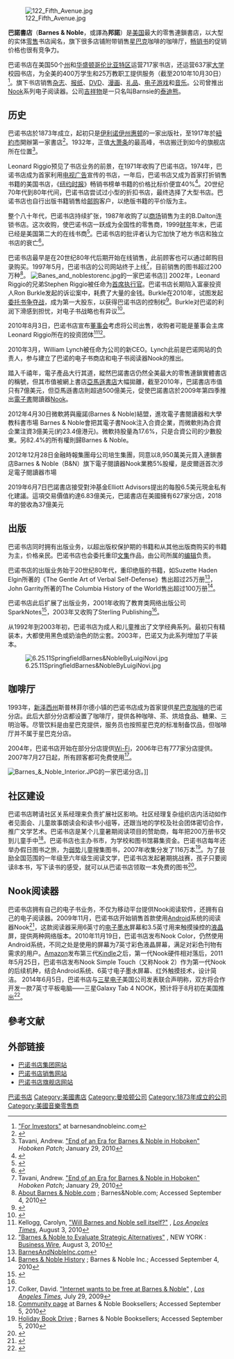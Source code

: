 {{Infobox_Company
| company_name = 巴諾書店
| company_logo = [[File:Barnes_and_Noble_logo.svg|240px]]
| company_type = 上市公司
| traded_as = {{nyse|BKS}}
| industry = 零售
| company_slogan = 
| foundation = {{USA}}[[伊利诺伊州|伊利诺伊州]][[惠頓_(伊利諾伊州)|惠頓]](1873年)
| location = {{USA}}[[紐約市|紐約市]]
| homepage = [https://www.barnesandnoble.com/ barnesandnoble.com]
}}

[[File:122_Fifth_Avenue.jpg|thumb]]

'''巴諾書店'''（'''Barnes & Noble'''，或譯為'''邦諾'''）是[[美国|美国]]最大的零售連鎖書店，以大型的实体[[零售|零售]]书店闻名，旗下很多店铺附带销售[[星巴克|星巴克]]咖啡的咖啡厅，[[畅销书|畅销书]]的促销价格也很有竞争力。

巴诺书店在美国50个[[州|州]]和[[华盛顿哥伦比亚特区|华盛顿哥伦比亚特区]]运营717家书店，还运营637家[[大学|大学]]校园书店，为全美的400万学生和25万教职工提供服务（截至2010年10月30日）<ref>[http://www.barnesandnobleinc.com/for_investors/for_investors.html "For Investors"] {{Wayback|url=http://www.barnesandnobleinc.com/for_investors/for_investors.html |date=20111006162433 }} at barnesandnobleinc.com</ref>。旗下书店销售[[杂志|杂志]]、[[报纸|报纸]]、[[DVD|DVD]]、[[漫画|漫画]]、[[礼品|礼品]]、[[电子游戏|电子游戏]]和[[音乐|音乐]]。公司曾推出[[Nook|Nook]]系列电子阅读器。公司[[吉祥物|吉祥物]]是一只名叫Barnsie的[[泰迪熊|泰迪熊]]。

==历史==
巴诺书店於1873年成立，起初只是[[伊利诺伊州|伊利诺伊州]][[惠頓_(伊利諾伊州)|惠顿]]的一家出版社，至1917年於[[紐約市|紐約市]]開辦第一家書店<ref>{{Cite web |url=http://www.publishing.com.hk/pubnews/NewsDetail.asp?NewsID=20100805001 |title=美最大連鎖書店巴諾書店考慮出售 |access-date=2011-09-28 |archive-url=https://web.archive.org/web/20160304113108/http://www.publishing.com.hk/pubnews/NewsDetail.asp?NewsID=20100805001 |archive-date=2016-03-04 |dead-url=yes }}</ref>。1932年，正值[[大萧条|大萧条]]的最高峰，书店搬迁到如今的旗舰店所在位置<ref name=HobokenPatch>Tavani, Andrew. [http://hoboken.patch.com/articles/end-of-an-era-for-barnes-noble-in-hoboken "End of an Era for Barnes & Noble in Hoboken"] {{Wayback|url=http://hoboken.patch.com/articles/end-of-an-era-for-barnes-noble-in-hoboken |date=20130116003816 }} ''Hoboken Patch''; January 29, 2010</ref>。

Leonard Riggio预见了书店业务的前景，在1971年收购了巴诺书店。1974年，巴诺书店成为首家利用[[电视广告|电视广告]]宣传的书店，一年后，巴诺书店又成为首家打折销售书籍的美国书店，《[[纽约时报|纽约时报]]》畅销书榜单书籍的价格比标价便宜40%<ref>{{Cite document | title = Barnes & Noble History | url = http://www.barnesandnobleinc.com/our_company/history/bn_history.html#H3 | accessdate = 2008-06-13 | publisher = Barnes & Noble | postscript = <!--None--> | journal =  | archive-date = 2008-05-09 | archive-url = https://web.archive.org/web/20080509130810/http://www.barnesandnobleinc.com/our_company/history/bn_history.html#H3 | dead-url = no }}</ref>。20世纪70年代到80年代间，巴诺书店尝试过小型的折扣书店，最终选择了大型书店。巴诺书店也自行出版书籍销售给[[邮购|邮购]]客户，以绝版书籍的平价版为主。

整个八十年代，巴诺书店持续扩张，1987年收购了以[[商场|商场]]销售为主的B.Dalton连锁书店。这次收购，使巴诺书店一跃成为全国性的零售商，1999[[财年|财年]]年末，巴诺已经是美国第二大的在线书商<ref>{{Cite web |url=http://www.barnesandnobleinc.com/for_investors/annual_reports/bnannual99.pdf |title=BarnesAndNobleInc.com |access-date=2012-09-18 |archive-url=https://web.archive.org/web/20130116003831/http://www.barnesandnobleinc.com/for_investors/annual_reports/bnannual99.pdf |archive-date=2013-01-16 |dead-url=yes }}</ref>。巴诺书店的批评者认为它加快了地方书店和独立书店的衰亡<ref>{{cite web |first=Warren |last=St. John |title=Barnes & Noble's Epiphany |url=http://www.wired.com/wired/archive/7.06/barnes.html |date=1999-07-06 |publisher=[[Wired_(magazine)|Wired]] |accessdate=2008-05-19 |archive-date=2008-05-06 |archive-url=https://web.archive.org/web/20080506092855/http://www.wired.com/wired/archive/7.06/barnes.html |dead-url=no }}</ref>。

巴诺书店最早是在20世纪80年代后期开始在线销售，此前顾客也可以通过邮购目录购买。1997年5月，巴诺书店的公司网站终于上线<ref name=HobokenPatch>Tavani, Andrew. [http://hoboken.patch.com/articles/end-of-an-era-for-barnes-noble-in-hoboken "End of an Era for Barnes & Noble in Hoboken"] ''Hoboken Patch''; January 29, 2010</ref>，目前销售的图书超过200万种<ref>[http://www.barnesandnoble.com/help/cds2.asp?PID=8184 About Barnes & Noble.com] {{Wayback|url=http://www.barnesandnoble.com/help/cds2.asp?PID=8184 |date=20150629182218 }}; Barnes&Noble.com; Accessed September 4, 2010</ref>。
[[File:Banes_and_noblestorenc.jpg|thumb]]的一家巴诺书店]]
2002年，Leonard Riggio的兄弟Stephen Riggio被任命为[[首席执行官|首席执行官]]。巴诺书店长期陷入富豪投资人Ron Burkle发起的诉讼案中，耗费了大量的金钱。Burkle在2010年，试图发起[[委托书争夺战|委托书争夺战]]，成为第一大股东，以获得巴诺书店的控制权<ref>{{cite web |first=Sarah |last=Weinman |title=Barnes & Noble's Founder Digs In for Proxy Fight With Ron Burkle |url=http://www.dailyfinance.com/story/company-news/barnes-and-nobles-founder-digs-in-for-proxy-fight-with-ron-burkle/19600678/ |date=2010-08-19 |publisher=DailyFinance |accessdate=2010-08-24 |archive-url=https://web.archive.org/web/20100823072634/http://www.dailyfinance.com/story/company-news/barnes-and-nobles-founder-digs-in-for-proxy-fight-with-ron-burkle/19600678/ |archive-date=2010-08-23 |dead-url=yes }}</ref>。Burkle对巴诺的利润下滑感到担忧，对电子书战略也有异议<ref>{{cite news |first=Phil |last=Wahba |title=TIMELINE-Ron Burkle's proxy fight for Barnes & Noble |url=http://www.reuters.com/article/idUSN0310522720100903 |date=2010-09-03 |publisher=[[Reuters|Reuters]] |accessdate=2010-09-04 |archive-date=2010-10-09 |archive-url=https://web.archive.org/web/20101009212437/http://www.reuters.com/article/idUSN0310522720100903 |dead-url=no }}</ref>。

2010年8月3日，巴诺书店宣布[[董事会|董事会]]考虑将公司出售，收购者可能是董事会主席Leonard Riggio所在的投资团体<ref>Kellogg, Carolyn, [http://latimesblogs.latimes.com/jacketcopy/2010/08/will-barnes-and-noble-sell-itself.html "Will Barnes and Noble sell itself?"] {{Wayback|url=http://latimesblogs.latimes.com/jacketcopy/2010/08/will-barnes-and-noble-sell-itself.html |date=20210314180400 }}, ''[[Los_Angeles_Times|Los Angeles Times]]'', August 3, 2010</ref><ref>[http://www.businesswire.com/portal/site/home/permalink/?ndmViewId=news_view&newsId=20100803007273&newsLang=en "Barnes & Noble to Evaluate Strategic Alternatives"] {{Wayback|url=http://www.businesswire.com/portal/site/home/permalink/?ndmViewId=news_view&newsId=20100803007273&newsLang=en |date=20131105161736 }}, NEW YORK : [[Business_Wire|Business Wire]], August 3, 2010</ref>。

2010年3月，William Lynch被任命为公司的新CEO。Lynch此前是巴诺网站的负责人，参与建立了巴诺的电子书商店和电子书阅读器Nook的推出。

踏入千禧年，電子產品大行其道，縱然巴諾書店仍然全美最大的零售連鎖實體書店的稱號，但其市值被網上書店[[亞馬遜書店|亞馬遜書店]]大幅拋離，截至2010年，巴諾書店市值只有7億美元，但亞馬遜書店則超過500億美元，促使巴諾書店於2009年第四季推出[[電子書|電子書]]閱讀器[[Nook|Nook]]。

2012年4月30日微軟將與龐諾(Barnes & Noble)結盟，進攻電子書閱讀器和大學教科書市場
Barnes & Noble會把其電子書Nook注入合資企業，而微軟則為合資企業注資3億美元(約23.4億港元)。微軟持股量為17.6%，只是合資公司的少數股東。另82.4%的所有權則歸Barnes & Noble。

2012年12月28日金融時報集團母公司培生集團，同意以8,950萬美元買入連鎖書店Barnes & Noble（B&N）旗下電子閱讀器Nook業務5%股權，是皮爾遜首次涉足電子閱讀器市場

2019年6月7日巴諾書店接受對沖基金Elliott Advisors提出的每股6.5美元現金私有化建議。這項交易價值約達6.83億美元，巴諾書店在美國擁有627家分店，2018年的營收為37億美元

==出版==
巴诺书店同时拥有出版业务，以超出版权保护期的书籍和从其他出版商购买的书籍为主，价格亲民。巴诺书店也会委托重印[[文集|文集]]作品，由公司所属的[[编辑|编辑]]负责。

巴诺书店的出版业务始于20世纪80年代，重印绝版的书籍，如Suzette Haden Elgin所著的《The Gentle Art of Verbal Self-Defense》售出超过25万册<ref>[http://www.barnesandnobleinc.com/out_company/history/bn_history.html BarnesAndNobleInc.com]{{dead link|date=2017年12月 |bot=InternetArchiveBot |fix-attempted=yes }}</ref>，John Garrity所著的The Columbia History of the World售出超过100万册<ref name=BNSiteHistory>[http://www.barnesandnobleinc.com/our_company/history/bn_history.html Barnes & Noble History] {{Wayback|url=http://www.barnesandnobleinc.com/our_company/history/bn_history.html |date=20080509130810 }}; Barnes & Noble Inc.; Accessed September 4, 2010</ref>。

巴诺书店此后扩展了出版业务，2001年收购了教育类网络出版公司SparkNotes<ref>{{cite web |url=http://sec.edgar-online.com/2001/06/18/0000950123-01-503532/Section2.asp |title=Barnes & Noble inc - BKS Quarterly Report (10-Q) Item 1: Financial Statements |accessdate=2008-02-05 |date=18 June 2001 |publisher=Edgar Online |deadurl=yes |archiveurl=https://web.archive.org/web/20071224133049/http://sec.edgar-online.com/2001/06/18/0000950123-01-503532/Section2.asp |archivedate=2007年12月24日 }}</ref>，2003年又收购了Sterling Publishing<ref name=BNSiteHistory/>。

从1992年到2003年初，巴诺书店为成人和儿童推出了文学经典系列。最初只有精装本，大都使用黑色或奶油色的防尘套。2003年，巴诺又为此系列增加了平装本。

[[File:6.25.11SpringfieldBarnes&NobleByLuigiNovi.jpg|thumb]]

==咖啡厅==
1993年，[[新泽西州|新泽西州]]斯普林菲尔德小镇的巴诺书店成为首家提供[[星巴克|星巴克]][[咖啡|咖啡]]的巴诺分店。此后大部分分店都设置了咖啡厅，提供各种咖啡、茶、烘焙食品、糖果、三明治等。尽管饮料是由星巴克提供，服务员也按照星巴克的标准制备饮品，但咖啡厅并不属于星巴克分店。

2004年，巴诺书店开始在部分分店提供[[Wi-Fi|Wi-Fi]]，2006年已有777家分店提供。2007年7月27日起，所有顾客都可免费使用<ref>Colker, David. [http://latimesblogs.latimes.com/technology/2009/07/free-wifi-barnes-nobel-starbucks-att.html "Internet wants to be free at Barnes & Noble"] {{Wayback|url=http://latimesblogs.latimes.com/technology/2009/07/free-wifi-barnes-nobel-starbucks-att.html |date=20201116092757 }}, ''[[Los_Angeles_Times|Los Angeles Times]]'', July 29, 2009</ref>。

[[File:Barnes_&_Noble_Interior.JPG|thumb]]的一家巴诺分店。]]

==社区建设==
巴诺书店聘请社区关系经理来负责扩展社区影响。社区经理复杂组织店内活动如作者见面会、儿童故事朗读会和读书小组等，还跟当地的学校及社会团体密切合作，推广文学艺术。巴诺书店是某个儿童暑期阅读项目的赞助商，每年把200万册书交到儿童手中<ref>[http://www.barnesandnobleinc.com/our_company/community/community.html Community page] {{Wayback|url=http://www.barnesandnobleinc.com/our_company/community/community.html |date=20161009154457 }} at Barnes & Noble Booksellers; Accessed September 5, 2010</ref>。巴诺书店也主办书市，为学校和图书馆募集资金。巴诺书店每年还举办假日图书之旅，为[[弱势群体|弱势]]儿童搜集图书，2007年收集分发了116万本<ref>[http://www.barnesandnobleinc.com/our_company/community/Holiday_Book_Drive/holiday_book_drive.html Holiday Book Drive] {{Wayback|url=http://www.barnesandnobleinc.com/our_company/community/Holiday_Book_Drive/holiday_book_drive.html |date=20160830064049 }}; Barnes & Noble Booksellers; Accessed September 5, 2010</ref>。为了鼓励全国范围的一年级至六年级生阅读文学，巴诺书店发起暑期挑战赛，孩子只要阅读8本书，写下读书的感受，就可以从巴诺书店领取一本免费的图书<ref>{{cite web|url=http://www.barnesandnoble.com/summerreading/|title=Summer Reading Challenge|work=Barnes & Noble website|accessdate=2009-05-08|archive-date=2009-04-30|archive-url=https://web.archive.org/web/20090430094614/http://www.barnesandnoble.com/summerreading/|dead-url=no}}</ref>。

==Nook阅读器==
{{See also|Nook阅读器系列}}
巴诺书店拥有自己的电子书业务，不仅为移动平台提供Nook阅读软件，还拥有自己的电子阅读器。2009年11月，巴诺书店开始销售首款使用[[Android|Android]]系统的阅读器Nook<ref>{{cite web|author= Ina Fried|title= Barnes & Noble's 'Nook' said to cost $259|url= http://news.cnet.com/8301-13860_3-10378525-56.html|work= |publisher= [[CNET_Networks|cnet news]]|date= October 19, 2009|accessdate= October 20, 2009|archive-date= 2018-12-26|archive-url= https://web.archive.org/web/20181226110445/https://www.cnet.com/news/barnes-nobles-nook-said-to-cost-259/|dead-url= no}}</ref>，这款阅读器采用6英寸的[[电子墨水|电子墨水]]屏幕和3.5英寸用来触摸操控的[[液晶|液晶]]屏，提供两种网络版本。2010年11月19日，巴诺书店发布Nook Color，仍然使用Android系统，不同之处是使用的屏幕为7英寸彩色液晶屏幕，满足对彩色刊物有需求的用户。[[Amazon|Amazon]]发布第三代[[Kindle|Kindle]]之后，第一代Nook硬件相对落后，2011年5月25日，巴诺书店发布Nook Simple Touch（又称Nook 2）作为第一代Nook的后续机种，结合Android系统、6英寸电子墨水屏幕、红外触摸技术，设计简洁。
2014年6月5日，巴诺书店与[[三星电子|三星电子]]美国公司发表联合声明称，双方将合作开发一款7英寸平板电脑——三星Galaxy Tab 4 NOOK，预计将于8月初在美国推出<ref>{{cite web|title=巴诺与三星将合作开发平板电脑|url=http://finance.sina.com/gb/usstock/marketwatch/su/20140605/06081048753.html|work=FOXBusiness|date=June 5, 2014|accessdate=June 5, 2014|archive-date=2020-11-13|archive-url=https://web.archive.org/web/20201113141926/http://finance.sina.com/gb/usstock/marketwatch/su/20140605/06081048753.html|dead-url=no}}</ref>。

==參考文献==
{{reflist}}

== 外部链接 ==
{{Commonscat|Barnes & Noble|巴諾書店}}
* [http://www.barnesandnobleinc.com 巴诺书店集团网站] {{Wayback|url=http://www.barnesandnobleinc.com/ |date=20171223065657 }}
* [http://www.barnesandnoble.com 巴诺书店销售网站] {{Wayback|url=http://www.barnesandnoble.com/ |date=20210317042231 }}
* [https://web.archive.org/web/20101101215022/http://mainstore.bncollege.com/ 巴诺书店旗舰店网站]

{{电子书}}
[[Category:巴诺书店|]]
[[Category:美國書店|Category:美國書店]]
[[Category:曼哈顿公司|Category:曼哈顿公司]]
[[Category:1873年成立的公司|Category:1873年成立的公司]]
[[Category:美國音樂零售商|Category:美國音樂零售商]]
